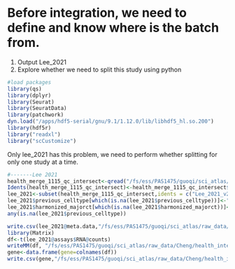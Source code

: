 # Before integration, we need to define and know where is the batch from.

1. Output Lee_2021
2. Explore whether we need to split this study using python

```r
#load packages
library(qs)
library(dplyr)
library(Seurat)
library(SeuratData)
library(patchwork)
dyn.load("/apps/hdf5-serial/gnu/9.1/1.12.0/lib/libhdf5_hl.so.200")
library(hdf5r)
library("readxl")
library("scCustomize")
```
Only lee_2021 has this problem, we need to perform whether splitting for only one study at a time.

```r
#-------Lee 2021
health_merge_1115_qc_intersect<-qread("/fs/ess/PAS1475/guoqi/sci_atlas/raw_data/health_merge_qc_1115_intersectgene_mapct.qs")#this can be used for integration
Idents(health_merge_1115_qc_intersect)<-health_merge_1115_qc_intersect$Study_name
lee_2021<-subset(health_merge_1115_qc_intersect,idents = c("Lee_2021_v2","Lee_2021_v3"))
lee_2021$previous_celltype[which(is.na(lee_2021$previous_celltype))]<-"Unknown"
lee_2021$harmonized_majorct[which(is.na(lee_2021$harmonized_majorct))]<-"Unknown"
any(is.na(lee_2021$previous_celltype))

write.csv(lee_2021@meta.data,"/fs/ess/PAS1475/guoqi/sci_atlas/raw_data/Cheng/health_intersectgene_qc_meta_1116.csv")
library(Matrix)
df<-t(lee_2021@assays$RNA@counts)
writeMM(df, "/fs/ess/PAS1475/guoqi/sci_atlas/raw_data/Cheng/health_intersectgene_qc_count_1116.mtx")
gene<-data.frame(gene=colnames(df))
write.csv(gene,"/fs/ess/PAS1475/guoqi/sci_atlas/raw_data/Cheng/health_intersectgene_qc_gene_1116.csv")
```
